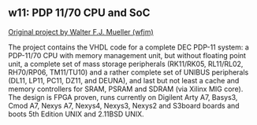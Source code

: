 == w11: PDP 11/70 CPU and SoC ==

[https://github.com/wfjm/w11 Original project by Walter F.J. Mueller (wfjm)]

The project contains the VHDL code for a complete DEC PDP-11 system: a PDP-11/70 CPU with memory management unit, but without floating point unit, a complete set of mass storage peripherals (RK11/RK05, RL11/RL02, RH70/RP06, TM11/TU10) and a rather complete set of UNIBUS peripherals (DL11, LP11, PC11, DZ11, and DEUNA), and last but not least a cache and memory controllers for SRAM, PSRAM and SDRAM (via Xilinx MIG core). The design is FPGA proven, runs currently on Digilent Arty A7, Basys3, Cmod A7, Nexys A7, Nexys4, Nexys3, Nexys2 and S3board boards and boots 5th Edition UNIX and 2.11BSD UNIX.
